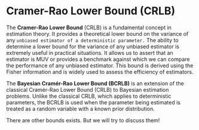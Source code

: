 # Cramer-Rao Lower Bound (CRLB)

The **Cramer-Rao Lower Bound** (CRLB) is a fundamental concept in estimation theory. It provides a theoretical lower bound on the variance of any `unbiased estimator of a deterministic parameter.` The ability to determine a lower bound for the variance of any unbiased estimator is extremely useful in practical situations. It allows us to assert that an estimator is MUV or provides a benchmark against which we can compare the performance of any unbiased estimator. This bound is derived using the Fisher information and is widely used to assess the efficiency of estimators.

The **Bayesian Cramér-Rao Lower Bound (BCRLB)** is an extension of the classical Cramér-Rao Lower Bound (CRLB) to Bayesian estimation problems. Unlike the classical CRLB, which applies to deterministic parameters, the BCRLB is used when the parameter being estimated is treated as a random variable with a known prior distribution.

There are other bounds exists. But we will try to discuss them!
